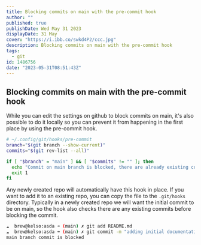 ```yaml
---
title: Blocking commits on main with the pre-commit hook
author: ""
published: true
publishDate: Wed May 31 2023
displayDate: 31 May
cover: "https://i.ibb.co/swkd4P2/ccc.jpg"
description: Blocking commits on main with the pre-commit hook
tags:
  - git
id: 1486756
date: "2023-05-31T08:51:43Z"
---
```


## Blocking commits on main with the pre-commit hook

While you can edit the settings on github to block commits on main, it's also possible to do it locally so you can prevent it from happening in the first place by using the pre-commit hook.

```bash
# ~/.config/git/hooks/pre-commit
branch="$(git branch --show-current)"
commits="$(git rev-list --all)"

if [ "$branch" = "main" ] && [ "$commits" != "" ]; then
  echo "Commit on main branch is blocked, there are already existing commits."
  exit 1
fi
```

Any newly created repo will automatically have this hook in place. If you want to add it to an existing repo, you can copy the file to the `.git/hooks` directory. Typically in a newly created repo we will want the initial commit to be on main, so the hook also checks there are any existing commits before blocking the commit.

```bash
☁  brew@kelso:asda ➜ (main) ✗ git add README.md
☁  brew@kelso:asda ➜ (main) ✗ git commit -m "adding initial documentation"
main branch commit is blocked
```
